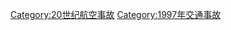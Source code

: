 {{Year by category
|m=1
|c=9
|d=9
|y=7
|cat=航空事故
|sortkey=Aviation accidents
|parent=20世纪航空事故
|subcat=1997年交通事故
}}

[[Category:20世纪航空事故|Category:20世纪航空事故]]
[[Category:1997年交通事故|Category:1997年交通事故]]